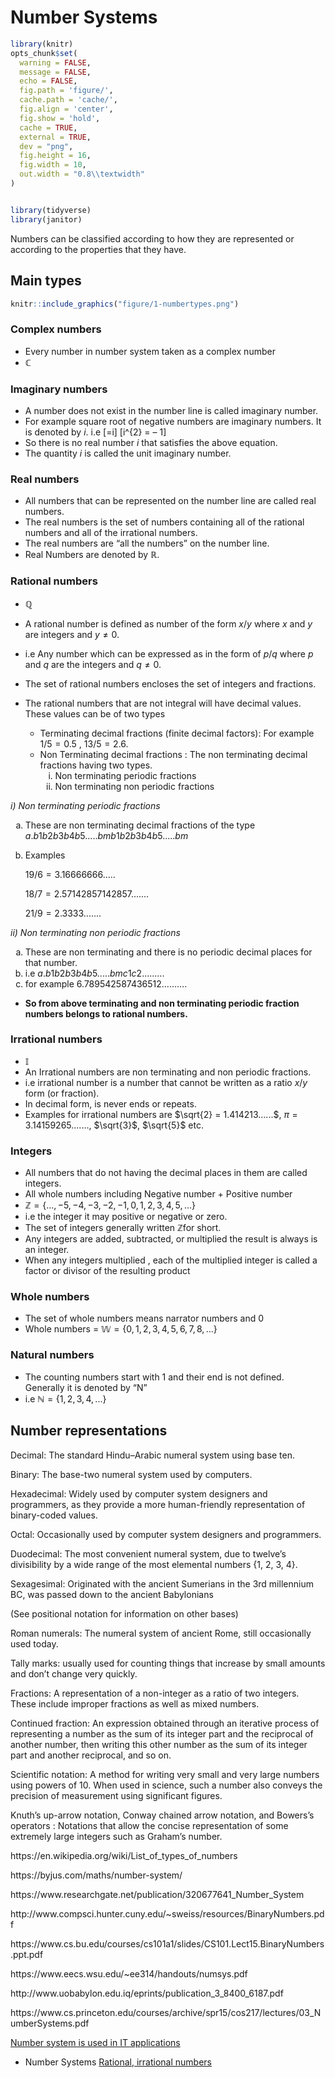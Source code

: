 # Number Systems

```r
library(knitr)
opts_chunk$set(
  warning = FALSE,
  message = FALSE,
  echo = FALSE,
  fig.path = 'figure/',
  cache.path = 'cache/',
  fig.align = 'center',
  fig.show = 'hold',
  cache = TRUE,
  external = TRUE,
  dev = "png",
  fig.height = 16,
  fig.width = 10,
  out.width = "0.8\\textwidth"
)


library(tidyverse)
library(janitor)

```


Numbers can be classified according to how they are represented or according to the properties that they have.


## Main types


```r
knitr::include_graphics("figure/1-numbertypes.png")
```


### Complex numbers

- Every number in number system taken as a complex number
- $\mathbb{C}$

### Imaginary numbers

- A number does not exist in the number line is called imaginary number. 
- For example square root of negative numbers are imaginary numbers. It is denoted by $i$.
i.e \[\sqrt{-1}=i\] \newline
    \[i^{2} = – 1\]
- So there is no real number $i$ that satisfies the above equation. 
- The quantity $i$ is called the unit imaginary number.

### Real numbers

- All numbers that can be represented on the number line are called real numbers.
- The real numbers is the set of numbers containing all of the rational numbers and all of the irrational numbers. 
- The real numbers are "all the numbers" on the number line.
- Real Numbers are denoted by $\mathbb{R}$.

### Rational numbers

- $\mathbb{Q}$
- A rational number is defined as number of the form $x/y$ where $x$ and $y$ are integers and $y \neq 0$.
- i.e Any number which can be expressed as in the form of $p/q$ where $p$ and $q$ are the integers and $q \neq 0$.
- The set of rational numbers encloses the set of integers and fractions.
- The rational numbers that are not integral will have decimal values. These values can be of two types
 
    - Terminating decimal fractions (finite decimal factors): For example $1/5 = 0.5$ , $13/5 = 2.6$.
    - Non Terminating decimal fractions : The non terminating decimal fractions having two types.
         i) Non terminating periodic fractions
         ii) Non terminating non periodic fractions

*i) Non terminating periodic fractions* 

a. These are non terminating decimal fractions of the type $a.b1b2b3b4b5 .....bmb1b2b3b4b5 .....bm$
b. Examples

   $19/6 = 3.16666666.....$ 

   $18/7 = 2.57142857142857.......$ 

   $21/9= 2.3333.......$ 

*ii) Non terminating non periodic fractions*

a. These are non terminating and there is no periodic decimal places for that number. 
b. i.e $a.b1b2b3b4b5 .....bmc1c2.........$
c. for example 6.789542587436512..........


- **So from above terminating and non terminating periodic fraction numbers belongs to rational numbers.**


### Irrational numbers

- $\mathbb{I}$
- An Irrational numbers are non terminating and non periodic fractions.
- i.e irrational number is a number that cannot be written as a ratio $x/y$ form (or fraction). 
- In decimal form, is never ends or repeats.
- Examples for irrational numbers are $\sqrt{2} = 1.414213......$, $\pi = 3.14159265.......$, $\sqrt{3}$, $\sqrt{5}$ etc.

### Integers

- All numbers that do not having the decimal places in them are called integers. 
- All whole numbers including Negative number + Positive number
- $\mathbb{Z} = \{...,-5,-4,-3,-2,-1,0,1,2,3,4,5,...\}$
- i.e the integer it may positive or negative or zero.
- The set of integers generally written $\mathbb{Z}$for short.
- Any integers are added, subtracted, or multiplied the result is always is an integer.
- When any integers multiplied , each of the multiplied integer is called a factor or divisor of the resulting product

### Whole numbers

- The set of whole numbers means narrator numbers and $0$
- Whole numbers =  $\mathbb{W} = \{ 0,1,2,3,4,5,6,7,8,...\}$

### Natural numbers

- The counting numbers start with 1 and their end is not defined. Generally it is denoted by “N”
- i.e $\mathbb{N} =\{1,2,3,4,...\}$

## Number representations

Decimal: The standard Hindu–Arabic numeral system using base ten.

Binary: The base-two numeral system used by computers.

Hexadecimal: Widely used by computer system designers and programmers, as they provide a more human-friendly representation of binary-coded values.

Octal: Occasionally used by computer system designers and programmers.

Duodecimal: The most convenient numeral system, due to twelve's divisibility by a wide range of the most elemental numbers {1, 2, 3, 4}.

Sexagesimal: Originated with the ancient Sumerians in the 3rd millennium BC, was passed down to the ancient Babylonians

(See positional notation for information on other bases)

Roman numerals: The numeral system of ancient Rome, still occasionally used today.

Tally marks: usually used for counting things that increase by small amounts and don't change very quickly.

Fractions: A representation of a non-integer as a ratio of two integers. These include improper fractions as well as mixed numbers.

Continued fraction: An expression obtained through an iterative process of representing a number as the sum of its integer part and the reciprocal of another number, then writing this other number as the sum of its integer part and another reciprocal, and so on.

Scientific notation: A method for writing very small and very large numbers using powers of 10. When used in science, such a number also conveys the precision of measurement using significant figures.

Knuth's up-arrow notation, Conway chained arrow notation, and Bowers's operators : Notations that allow the concise representation of some extremely large integers such as Graham's number.


https://en.wikipedia.org/wiki/List_of_types_of_numbers

https://byjus.com/maths/number-system/

https://www.researchgate.net/publication/320677641_Number_System

http://www.compsci.hunter.cuny.edu/~sweiss/resources/BinaryNumbers.pdf

https://www.cs.bu.edu/courses/cs101a1/slides/CS101.Lect15.BinaryNumbers.ppt.pdf

https://www.eecs.wsu.edu/~ee314/handouts/numsys.pdf

http://www.uobabylon.edu.iq/eprints/publication_3_8400_6187.pdf

https://www.cs.princeton.edu/courses/archive/spr15/cos217/lectures/03_NumberSystems.pdf

[Number system is used in IT applications](https://www.ukessays.com/essays/social-work/number-system-is-used-in-it-applications-social-work-essay.php)

- Number Systems [ Rational, irrational numbers](https://www.topperlearning.com/ncert-solutions/cbse-class-9-mathematics/mathematics-ix/number-systems)